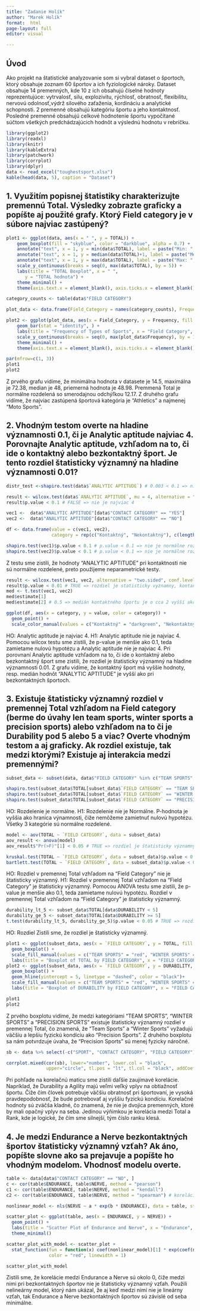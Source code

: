 ```yaml
---
title: "Zadanie Holík"
author: "Marek Holík"
format:  html 
page-layout: full
editor: visual

---
```

## Úvod
Ako projekt na štatistické analyzovanie som si vybral dataset o športoch, ktorý obsahuje zoznam 60 športov a ich fyziologické nároky. Dataset obsahuje 14 premenných, kde 10 z ich obsahujú číselné hodnoty reprezentujúce: vytrvalosť, silu, explozivitu, rýchlosť, obratnosť, flexibilitu, nervovú odolnosť,výdrž silového zaťaženia, kordináciu a analytické schopnosti. 2 premenné obsahujú kategóriu športu a jeho kontaktnosť. Posledné premenné obsahujú celkové hodnotenie športu vypočítané súčtom všetkých predchádzajúcich hodnôt a výslednú hodnotu v rebríčku. 

```r
library(ggplot2)
library(readxl)
library(knitr)
library(kableExtra)
library(patchwork)
library(corrplot)
library(dplyr)
data <- read_excel("toughestsport.xlsx")
kable(head(data, 5), caption = "Dataset")
```

## 1. Využitím popisnej štatistiky charakterizujte premennú Total. Výsledky zobrazte graficky a popíšte aj použité grafy. Ktorý Field category je v súbore najviac zastúpený?
```r
plot1 <- ggplot(data, aes(x = " ", y = TOTAL)) +
    geom_boxplot(fill = "skyblue", color = "darkblue", alpha = 0.7) +
    annotate("text", x = 1, y = min(data$TOTAL), label = paste("Min: ", round(min(data$TOTAL), 2)), vjust = 0) +
    annotate("text", x = 1, y = median(data$TOTAL)+1, label = paste("Median: ", round(median(data$TOTAL), 2)), vjust = 0) +
    annotate("text", x = 1, y = max(data$TOTAL), label = paste("Max: ", round(max(data$TOTAL), 2)), vjust = 0) +
    scale_y_continuous(breaks = seq(0, max(data$TOTAL), by = 5)) +
    labs(title = "TOTAL Boxplot", x = " ",
       y = "TOTAL hodnota") +
    theme_minimal() +
    theme(axis.text.x = element_blank(), axis.ticks.x = element_blank())

category_counts <- table(data$"FIELD CATEGORY")

plot_data <- data.frame(Field_Category = names(category_counts), Frequency = as.numeric(category_counts))

plot2 <- ggplot(plot_data, aes(x = Field_Category, y = Frequency, fill = Field_Category)) +
    geom_bar(stat = "identity", ) +
    labs(title = "Frequency of Types of Sports", x = "Field Category", y = "Početnosť", fill = "Field Category") +
    scale_y_continuous(breaks = seq(0, max(plot_data$Frequency), by = 1)) + 
    theme_minimal() +
    theme(axis.text.x = element_blank(), axis.ticks.x = element_blank())

par(mfrow=c(1, 3))
plot1 
plot2
```
Z prvého grafu vidíme, že minimálna hodnota v datasete je 14.5, maximálna je 72.38, median je 48, priemerná hodnota je 48.98. Premmená Total je normálne rozdelená so smerodajnou odchýľkou 12.17. Z druhého grafu vidíme, že najviac zastúpená športová kategória je "Athletics" a najmenej "Moto Sports". 

## 2. Vhodným testom overte na hladine významnosti 0.1, či je Analytic aptitude najviac 4. Porovnajte Analytic aptitude, vzhľadom na to, či ide o kontaktný alebo bezkontaktný šport. Je tento rozdiel štatisticky významný na hladine významnosti 0.01?


```r
distr_test <-shapiro.test(data$`ANALYTIC APTITUDE`) # 0.003 < 0.1 => nie je normálne rozdelenie

result <- wilcox.test(data$`ANALYTIC APTITUDE`, mu = 4, alternative = "less", conf.level = 0.9)
result$p.value < 0.1 # FALSE => nie je najviac 4
```

```r
vec1 <-  data$"ANALYTIC APTITUDE"[data$"CONTACT CATEGORY" == "YES"]
vec2 <-  data$"ANALYTIC APTITUDE"[data$"CONTACT CATEGORY" == "NO"]

df <- data.frame(value = c(vec1, vec2),
                 category = rep(c("Kontaktný", "Nekontaktný"), c(length(vec1), length(vec2))))

shapiro.test(vec1)$p.value < 0.1 # p.value < 0.1 => nie je normálne rozdelenie
shapiro.test(vec2)$p.value < 0.1 # p.value < 0.1 => nie je normálne rozdelenie
```
Z testu sme zistili, že hodnoty "ANALYTIC APTITUDE" pri kontaktnosti nie sú normálne rozdelené, preto použijeme neparametrické testy. 
```r
result <- wilcox.test(vec1, vec2, alternative = "two.sided", conf.level = 0.99)
result$p.value < 0.01 # TRUE => rozdiel je statisticky vyznamny, kontanktný šport má vyššie hodnoty "ANALYTIC APTITUDE" ako bezkontaktný
med <- t.test(vec1, vec2)
med$estimate[1]
med$estimate[2] # 0.5 => medián kontaktného športu je o cca 2 vyšší ako bezkontaktného
```
```r
ggplot(df, aes(x = category, y = value, color = category)) +
  geom_point() +
  scale_color_manual(values = c("Kontaktný" = "darkgreen", "Nekontaktný" = "red"))
```

HO: Analytic aptitude je najviac 4. H1: Analytic aptitude nie je najviac 4. Pomocou wilcox testu sme zistili, že p-value je menšie ako 0.1, teda zamietame nulovú hypotézu a Analytic aptitude nie je najviac 4. Pri porovnaní Analytic aptitude vzhľadom na to, či ide o kontaktný alebo bezkontaktný šport sme zistili, že rozdiel je štatisticky významný na hladine významnosti 0.01. Z grafu vidíme, že kontaktný šport má vyššie hodnoty, resp. medián hodnôt "ANALYTIC APTITUDE" je vyšší ako pri bezkontaktných športoch.

## 3. Existuje štatisticky významný rozdiel v premennej Total vzhľadom na Field category (berme do úvahy len team sports, winter sports a precision sports) alebo vzhľadom na to či je Durability pod 5 alebo 5 a viac? Overte vhodným testom a aj graficky. Ak rozdiel existuje, tak medzi ktorými? Existuje aj interakcia medzi premennými?

```r

subset_data <- subset(data, data$"FIELD CATEGORY" %in% c("TEAM SPORTS", "WINTER SPORTS", "PRECISION SPORTS"))

shapiro.test(subset_data$TOTAL[subset_data$`FIELD CATEGORY` == "TEAM SPORTS"])$p.value < 0.1 #
shapiro.test(subset_data$TOTAL[subset_data$`FIELD CATEGORY` == "WINTER SPORTS"])$p.value < 0.1 #
shapiro.test(subset_data$TOTAL[subset_data$`FIELD CATEGORY` == "PRECISION SPORTS"])$p.value < 0.1 #
```
HO: Rozdelenie je normálne. H1: Rozdelenie nie je Normálne. P-hodnota je vyššia ako hranica výnamnosti, čiže nemôžeme zamietnuť nulovú hypotézu. Všetky 3 kategórie sú normálne rozdelené.

```r
model <- aov(TOTAL ~ `FIELD CATEGORY`, data = subset_data)
aov_result <- anova(model)
aov_result$"Pr(>F)"[1] < 0.05 # TRUE => rozdiel je štatisticky významný

kruskal.test(TOTAL ~ `FIELD CATEGORY`, data = subset_data)$p.value < 0.05 # TRUE => rozdiel je štatisticky významný
bartlett.test(TOTAL ~ `FIELD CATEGORY`, data = subset_data)$p.value < 0.05 # TRUE p-value > 0.1 => rozdiel je štatisticky významný

```
HO: Rozdiel v premennej Total vzhľadom na "Field Category" nie je štatisticky významný. H1: Rozdiel v premennej Total vzhľadom na "Field Category" je štatisticky významný. Pomocou ANOVA testu sme zistili, že p-value je menšie ako 0.1, teda zamietame nulovú hypotézu. Rozdiel v premennej Total vzhľadom na "Field Category" je štatisticky významný.

```r
durability_lt_5 <- subset_data$TOTAL[data$DURABILITY < 5]
durability_ge_5 <- subset_data$TOTAL[data$DURABILITY >= 5]
t.test(durability_lt_5, durability_ge_5)$p.value < 0.05 # TRUE => rozdiel je štatisticky významný
```
HO: Rozdiel Zistili sme, že rozdiel je štatisticky významný.

```r
plot1 <- ggplot(subset_data, aes(x = `FIELD CATEGORY`, y = TOTAL, fill = `FIELD CATEGORY`)) +
  geom_boxplot() +
  scale_fill_manual(values = c("TEAM SPORTS" = "red", "WINTER SPORTS" = "blue", "PRECISION SPORTS" = "green")) +
  labs(title = "Boxplot of TOTAL by FIELD CATEGORY", x = "FIELD CATEGORY", y = "TOTAL")
plot2 <- ggplot(subset_data, aes(x = `FIELD CATEGORY`, y = DURABILITY, fill = `FIELD CATEGORY`)) +
  geom_boxplot() +
  geom_hline(yintercept = 5, linetype = "dashed", color = "black")+
  scale_fill_manual(values = c("TEAM SPORTS" = "red", "WINTER SPORTS" = "blue", "PRECISION SPORTS" = "green")) +
  labs(title = "Boxplot of DURABILITY by FIELD CATEGORY", x = "FIELD CATEGORY", y = "DURABILITY")

plot1
plot2
```
Z prvého boxplotu vidíme, že medzi kategóriami "TEAM SPORTS", "WINTER SPORTS" a "PRECISION SPORTS" existuje štatisticky významný rozdiel v premennej Total, čo znamená, že "Team Sports" a "Winter Sports" vyžadujú väčšiu a lepšiu fyzickú kondíciu ako "Precision Sports". Z druhého boxplotu sa nám potvrdzuje úvaha, že "Precision Sports" sú menej fyzicky náročné.

```r
sb <- data %>% select(-c("SPORT", "CONTACT CATEGORY", "FIELD CATEGORY"))

corrplot.mixed(cor(sb), lower="number", lower.col = "black", 
               upper="circle", tl.pos = "lt", tl.col = "black", addCoef.col = "black")
```
Pri pohľade na korelačnú maticu sme zistili daľšie zaujímavé korelácie. Napríklad, že Durability a Agility majú veľmi veľký vplyv na obtiažnosť športu. Čiže čím človek potrebuje väčšiu obratnosť pri športovaní, je vysoká pravdepodobnosť, že bude potrebovať aj vyššiu fyzickú kondíciu. Korelačné hodnoty sú zväčša kladné, čo znamená, že nie je dvojica premenných, ktoré by mali opačný vplyv na seba. Jedinou výňimkou je korelácia medzi Total a Rank, kde je logické, že čím sme silnejší, tým číslo ranku klesá.

## 4. Je medzi Endurance a Nerve bezkontaktných športov štatisticky významný vzťah? Ak áno, popíšte slovne ako sa prejavuje a popíšte ho vhodným modelom. Vhodnosť modelu overte.

```r
table <- data[data$"CONTACT CATEGORY" == "NO", ]
c <- cor(table$ENDURANCE, table$NERVE, method = "pearson")
c1 <- cor(table$ENDURANCE, table$NERVE, method = "kendall")
c2 <- cor(table$ENDURANCE, table$NERVE, method = "spearman") # korelácia je okolo 0 => žiadny lineárny vzťah

nonlinear_model <- nls(NERVE ~ a * exp(b * ENDURANCE), data = table, start = c(a=1, b=1))

scatter_plot <- ggplot(table, aes(x = ENDURANCE, y = NERVE)) +
  geom_point() +
  labs(title = "Scatter Plot of Endurance and Nerve", x = "Endurance", y = "Nerve") +
  theme_minimal()

scatter_plot_with_model <- scatter_plot +
  stat_function(fun = function(x) coef(nonlinear_model)[1] * exp(coef(nonlinear_model)[2] * x), 
                color = "red", linewidth = 1)

scatter_plot_with_model
```
Zistili sme, že korelácie medzi Endurance a Nerve sú okolo 0, čiže medzi nimi pri bezkontaktných športov nie je štatisticky významný vzťah. Použili nelineárny model, ktorý nám ukázal, že aj keď medzi nimi nie je lineárny vzťah, tak Endurance a Nerve bezkontaktných športov sú závislé od seba minimálne.